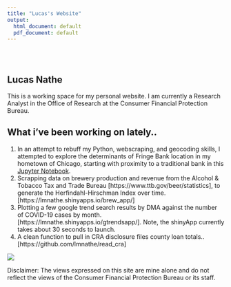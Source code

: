 ```yaml
---
title: "Lucas's Website"
output:
  html_document: default
  pdf_document: default
---
```


<style type="text/css">
.title {
  display: none;
}

#getting-started img {
  margin-right: 10px;
}

</style>

<div class="row" style="padding-top: 30px;">
<div class="col-sm-6">

# **Lucas Nathe**

This is a working space for my personal website. I am currently a Research Analyst in the Office of Research at the Consumer Financial Protection Bureau. 


## What i've been working on lately..
1. In an attempt to rebuff my Python, webscraping, and geocoding skills, I attempted to explore the determinants of Fringe Bank location in my hometown of Chicago, starting with proximity to a traditional bank in this [Jupyter Notebook](https://github.com/lmnathe/Chicago_FringeBanks/blob/main/Chicago_FringeBanks.ipynb).
2. Scrapping data on brewery production and revenue from the Alcohol & Tobacco Tax and Trade Bureau [https://www.ttb.gov/beer/statistics], to generate the Herfindahl-Hirschman Index over time. [https://lmnathe.shinyapps.io/brew_app/]
3. Plotting a few google trend search results by DMA against the number of COVID-19 cases by month. [https://lmnathe.shinyapps.io/gtrendsapp/]. Note, the shinyApp currently takes about 30 seconds to launch.
4. A clean function to pull in CRA disclosure files county loan totals.. [https://github.com/lmnathe/read_cra]

</div>
<div class="col-sm-6">

<a href = "https://github.com/lmnathe/LucasNathe">
![](flowers.jpeg)
</a>
</div>
Disclaimer: The views expressed on this site are mine alone and do not reflect the views of the Consumer Financial Protection Bureau or its staff. 
